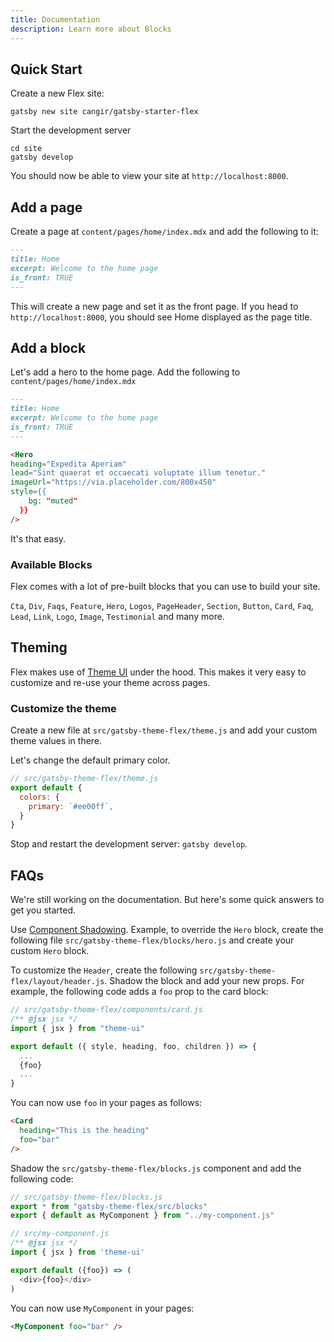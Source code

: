 ```yaml
---
title: Documentation
description: Learn more about Blocks
---
```


<PageHeader heading="Documentation" lead="How to get started?" />
<Section style={{
  pt: [4, 4, 4]
}}>

<Div style={{
  maxWidth: ["none", "none", "80%"]
}}>

## Quick Start

Create a new Flex site:

```shell
gatsby new site cangir/gatsby-starter-flex
```

Start the development server

```shell
cd site
gatsby develop
```

You should now be able to view your site at `http://localhost:8000`.

## Add a page

Create a page at `content/pages/home/index.mdx` and add the following to it:

```markdown
---
title: Home
excerpt: Welcome to the home page
is_front: TRUE
---
```

This will create a new page and set it as the front page. If you head to `http://localhost:8000`, you should see Home displayed as the page title.

## Add a block

Let's add a hero to the home page. Add the following to `content/pages/home/index.mdx`

```markdown
---
title: Home
excerpt: Welcome to the home page
is_front: TRUE
---

<Hero
heading="Expedita Aperiam"
lead="Sint quaerat et occaecati voluptate illum tenetur."
imageUrl="https://via.placeholder.com/800x450"
style={{
    bg: "muted"
  }}
/>
```

It's that easy.

### Available Blocks

Flex comes with a lot of pre-built blocks that you can use to build your site.

`Cta`, `Div`, `Faqs`, `Feature`, `Hero`, `Logos`, `PageHeader`, `Section`, `Button`, `Card`, `Faq`, `Lead`, `Link`, `Logo`, `Image`, `Testimonial` and many more.

## Theming

Flex makes use of [Theme UI](https://theme-ui.com) under the hood. This makes it very easy to customize and re-use your theme across pages.

### Customize the theme

Create a new file at `src/gatsby-theme-flex/theme.js` and add your custom theme values in there.

Let's change the default primary color.

```js
// src/gatsby-theme-flex/theme.js
export default {
  colors: {
    primary: `#ee00ff`,
  }
}
```

Stop and restart the development server: `gatsby develop`.

## FAQs

We're still working on the documentation. But here's some quick answers to get you started.

<Faq heading="How to customize a block">

Use [Component Shadowing](https://www.gatsbyjs.org/docs/themes/shadowing/). Example, to override the `Hero` block, create the following file `src/gatsby-theme-flex/blocks/hero.js` and create your custom `Hero` block.

To customize the `Header`, create the following `src/gatsby-theme-flex/layout/header.js`.
</Faq>
<Faq heading="How to add new props to a block">
Shadow the block and add your new props. For example, the following code adds a `foo` prop to the card block:

```js
// src/gatsby-theme-flex/components/card.js
/** @jsx jsx */
import { jsx } from "theme-ui"

export default ({ style, heading, foo, children }) => {
  ...
  {foo}
  ...
}
```

You can now use `foo` in your pages as follows:

```markdown
<Card 
  heading="This is the heading" 
  foo="bar" 
/>
```

</Faq>
<Faq heading="How to add your own block">

Shadow the `src/gatsby-theme-flex/blocks.js` component and add the following code:

```js
// src/gatsby-theme-flex/blocks.js
export * from "gatsby-theme-flex/src/blocks"
export { default as MyComponent } from "../my-component.js"
```

```js
// src/my-component.js
/** @jsx jsx */
import { jsx } from 'theme-ui'

export default ({foo}) => (
  <div>{foo}</div>
)
```

You can now use `MyComponent` in your pages:

```markdown
<MyComponent foo="bar" />
```


</Faq>

</Div>
</Section>
